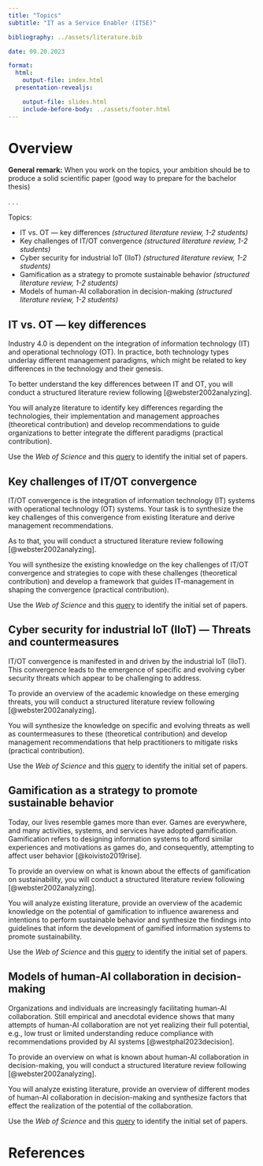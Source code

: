 ```yaml
---
title: "Topics"
subtitle: "IT as a Service Enabler (ITSE)"

bibliography: ../assets/literature.bib

date: 09.20.2023

format: 
  html:
    output-file: index.html
  presentation-revealjs:

    output-file: slides.html 
    include-before-body: ../assets/footer.html  
---
```



# Overview

**General remark:** When you work on the topics, your ambition should be to produce a solid scientific paper (good way to prepare for the bachelor thesis)

. . .

Topics:

:::{.incremental}
- IT vs. OT — key differences *(structured literature review, 1-2 students)*
- Key challenges of IT/OT convergence *(structured literature review, 1-2 students)*
- Cyber security for industrial IoT (IIoT) *(structured literature review, 1-2 students)*
- Gamification as a strategy to promote sustainable behavior *(structured literature review, 1-2 students)*
- Models of human-AI collaboration in decision-making *(structured literature review, 1-2 students)*
:::

## IT vs. OT — key differences

Industry 4.0 is dependent on the integration of information technology (IT) and operational technology (OT). In practice, both technology types underlay different management paradigms, which might be related to key differences in the technology and their genesis.

To better understand the key differences between IT and OT, you will conduct a structured literature review following [@webster2002analyzing].

You will analyze literature to identify key differences regarding the technologies, their implementation and management approaches (theoretical contribution) and develop recommendations to guide organizations to better integrate the different paradigms (practical contribution).

Use the *Web of Science* and this [query](https://www-webofscience-com.ezproxy.hnu.de/wos/woscc/summary/86a4468b-0246-4440-abf7-8cb857651687-a5576c58/relevance/1) to identify the initial set of papers.

## Key challenges of IT/OT convergence

IT/OT convergence is the integration of information technology (IT) systems with operational technology (OT) systems. Your task is to synthesize the key challenges of this convergence from existing literature and derive management recommendations.

As to that, you will conduct a structured literature review following [@webster2002analyzing]. 

You will synthesize the existing knowledge on the key challenges of IT/OT convergence and strategies to cope with these challenges (theoretical contribution) and develop a framework that guides IT-management in shaping the convergence (practical contribution).

Use the *Web of Science* and this [query](https://www-webofscience-com.ezproxy.hnu.de/wos/woscc/summary/b5e0d85a-c9a0-46f8-ba66-f1f0a0c12963-a556f574/relevance/1) to identify the initial set of papers.

## Cyber security for industrial IoT (IIoT) — Threats and countermeasures

IT/OT convergence is manifested in and driven by the industrial IoT (IIoT). This convergence leads to the emergence of specific and evolving cyber security threats which appear to be challenging to address.

To provide an overview of the academic knowledge on these emerging threats, you will conduct a structured literature review following [@webster2002analyzing]. 

You will synthesize the knowledge on specific and evolving threats as well as countermeasures to these (theoretical contribution) and develop management recommendations that help practitioners to mitigate risks (practical contribution).

Use the *Web of Science* and this [query](https://www-webofscience-com.ezproxy.hnu.de/wos/woscc/summary/75992ba7-644d-4138-8108-250bf2fe9b36-a55737c1/relevance/1) to identify the initial set of papers.

## Gamification as a strategy to promote sustainable behavior

Today, our lives resemble games more than ever. Games are everywhere, and many activities, systems, and services have adopted gamification. Gamification refers to designing information systems to afford similar experiences and motivations as games do, and consequently, attempting to affect user behavior [@koivisto2019rise].

To provide an overview on what is known about the effects of gamification on sustainability, you will conduct a structured literature review following [@webster2002analyzing]. 

You will analyze existing literature, provide an overview of the academic knowledge on the potential of gamification to influence awareness and intentions to perform sustainable behavior and synthesize the findings into guidelines that inform the development of gamified information systems to promote sustainability.

Use the *Web of Science* and this [query](https://www-webofscience-com.ezproxy.hnu.de/wos/woscc/summary/62f3659f-72f9-4e39-9a36-c60aae4eade2-a557b802/relevance/1) to identify the initial set of papers.

## Models of human-AI collaboration in decision-making

Organizations and individuals are increasingly facilitating human-AI collaboration. Still empirical and anecdotal evidence shows that many attempts of human-AI collaboration are not yet realizing their full potential, e.g., low trust or limited understanding reduce compliance with recommendations provided by  AI systems [@westphal2023decision].

To provide an overview on what is known about human-AI collaboration in decision-making, you will conduct a structured literature review following [@webster2002analyzing].

You will analyze existing literature, provide an overview of different modes of human-AI collaboration in decision-making and synthesize factors that effect the realization of the potential of the collaboration.

Use the *Web of Science* and this [query](https://www-webofscience-com.ezproxy.hnu.de/wos/woscc/summary/ba15234c-42ca-4bba-b992-6013303c08c3-a558eda9/relevance/1) to identify the initial set of papers.


# References
::: {#refs}
:::